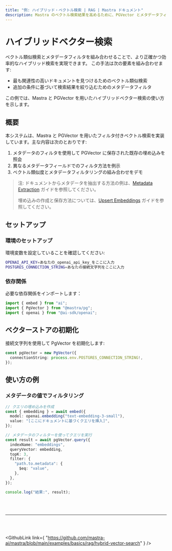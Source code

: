 ```yaml
---
title: "例: ハイブリッド・ベクトル検索 | RAG | Mastra ドキュメント"
description: Mastra のベクトル検索結果を高めるために、PGVector とメタデータフィルターを用いる例。
---
```




# ハイブリッドベクター検索

ベクトル類似検索とメタデータフィルタを組み合わせることで、より正確かつ効率的なハイブリッド検索を実現できます。
この手法は次の要素を組み合わせます:

- 最も関連性の高いドキュメントを見つけるためのベクトル類似検索
- 追加の条件に基づいて検索結果を絞り込むためのメタデータフィルタ

この例では、Mastra と PGVector を用いたハイブリッドベクター検索の使い方を示します。

## 概要

本システムは、Mastra と PGVector を用いたフィルタ付きベクトル検索を実装しています。主な内容は次のとおりです:

1. メタデータのフィルタを使用して PGVector に保存された既存の埋め込みを照会
2. 異なるメタデータフィールドでのフィルタ方法を例示
3. ベクトル類似度とメタデータフィルタリングの組み合わせをデモ

> 注: ドキュメントからメタデータを抽出する方法の例は、[Metadata Extraction](../embedding/metadata-extraction.mdx) ガイドを参照してください。
>
> 埋め込みの作成と保存方法については、[Upsert Embeddings](/examples/rag/upsert/upsert-embeddings) ガイドを参照してください。

## セットアップ

### 環境のセットアップ

環境変数を設定していることを確認してください:

```bash filename=".env"
OPENAI_API_KEY=あなたの_openai_api_key_をここに入力
POSTGRES_CONNECTION_STRING=あなたの接続文字列をここに入力
```


### 依存関係

必要な依存関係をインポートします：

```typescript copy showLineNumbers filename="src/index.ts"
import { embed } from "ai";
import { PgVector } from "@mastra/pg";
import { openai } from "@ai-sdk/openai";
```


## ベクターストアの初期化

接続文字列を使用して PgVector を初期化します:

```typescript copy showLineNumbers{4} filename="src/index.ts"
const pgVector = new PgVector({
  connectionString: process.env.POSTGRES_CONNECTION_STRING!,
});
```


## 使い方の例

### メタデータの値でフィルタリング

```typescript copy showLineNumbers{6} filename="src/index.ts"
// クエリの埋め込みを作成
const { embedding } = await embed({
  model: openai.embedding("text-embedding-3-small"),
  value: "[ここにドキュメントに基づくクエリを挿入]",
});

// メタデータのフィルターを使ってクエリを実行
const result = await pgVector.query({
  indexName: "embeddings",
  queryVector: embedding,
  topK: 3,
  filter: {
    "path.to.metadata": {
      $eq: "value",
    },
  },
});

console.log("結果:", result);
```

<br />

<br />

<hr className="dark:border-[#404040] border-gray-300" />

<br />

<br />

<GithubLink
  link={
"https://github.com/mastra-ai/mastra/blob/main/examples/basics/rag/hybrid-vector-search"
}
/>
